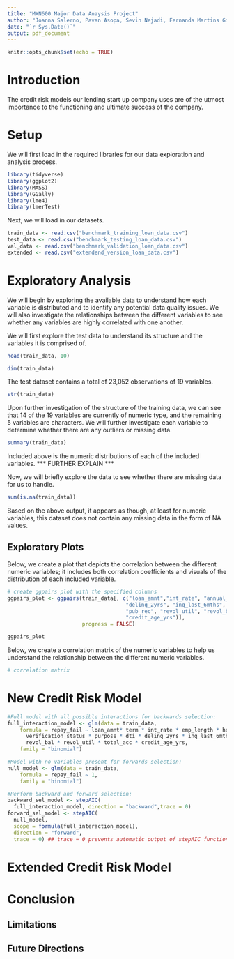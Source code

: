 ```yaml
---
title: "MXN600 Major Data Anaysis Project"
author: "Joanna Salerno, Pavan Asopa, Sevin Nejadi, Fernanda Martins Giuriati"
date: "`r Sys.Date()`"
output: pdf_document
---
```


```r
knitr::opts_chunk$set(echo = TRUE)
```

# Introduction

The credit risk models our lending start up company uses are of the utmost importance to the functioning and ultimate success of the company. 

# Setup

We will first load in the required libraries for our data exploration and analysis process.

```r
library(tidyverse)
library(ggplot2)
library(MASS)
library(GGally)
library(lme4)
library(lmerTest)
```

Next, we will load in our datasets.

```r
train_data <- read.csv("benchmark_training_loan_data.csv")
test_data <- read.csv("benchmark_testing_loan_data.csv")
val_data <- read.csv("benchmark_validation_loan_data.csv")
extended <- read.csv("extendend_version_loan_data.csv")
```

# Exploratory Analysis

We will begin by exploring the available data to understand how each variable is distributed and to identify any potential data quality issues. We will also investigate the relationships between the different variables to see whether any variables are highly correlated with one another.

We will first explore the test data to understand its structure and the variables it is comprised of.

```r
head(train_data, 10)
```

```r
dim(train_data)
```

The test dataset contains a total of 23,052 observations of 19 variables.

```r
str(train_data)
```

Upon further investigation of the structure of the training data, we can see that 14 of the 19 variables are currently of numeric type, and the remaining 5 variables are characters. We will further investigate each variable to determine whether there are any outliers or missing data.

```r
summary(train_data)
```

Included above is the numeric distributions of each of the included variables.
*** FURTHER EXPLAIN ***

Now, we will briefly explore the data to see whether there are missing data for us to handle.

```r
sum(is.na(train_data))
```

Based on the above output, it appears as though, at least for numeric variables, this dataset does not contain any missing data in the form of NA values.

## Exploratory Plots

Below, we create a plot that depicts the correlation between the different numeric variables; it includes both correlation coefficients and visuals of the distribution of each included variable.

```r
# create ggpairs plot with the specified columns
ggpairs_plot <- ggpairs(train_data[, c("loan_amnt","int_rate", "annual_inc", "dti",
                                      "delinq_2yrs", "inq_last_6mths", "open_acc",
                                      "pub_rec", "revol_util", "revol_bal", "total_acc",
                                      "credit_age_yrs")],
                        progress = FALSE)

ggpairs_plot
```

Below, we create a correlation matrix of the numeric variables to help us understand the relationship between the different numeric variables.

```r
# correlation matrix
```

# New Credit Risk Model

```r
#Full model with all possible interactions for backwards selection:
full_interaction_model <- glm(data = train_data,
    formula = repay_fail ~ loan_amnt* term * int_rate * emp_length * home_ownership * annual_inc *
      verification_status * purpose * dti * delinq_2yrs * inq_last_6mths * open_acc * pub_rec *
      revol_bal * revol_util * total_acc * credit_age_yrs,
    family = "binomial")

#Model with no variables present for forwards selection:
null_model <- glm(data = train_data,
    formula = repay_fail ~ 1,
    family = "binomial")

#Perform backward and forward selection:
backward_sel_model <- stepAIC(
  full_interaction_model, direction = "backward",trace = 0)
forward_sel_model <- stepAIC(
  null_model,
  scope = formula(full_interaction_model), 
  direction = "forward",
  trace = 0) ## trace = 0 prevents automatic output of stepAIC function.
```


# Extended Credit Risk Model


# Conclusion


## Limitations


## Future Directions

